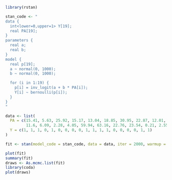```r
library(rstan)
```

```r
stan_code <- "
data {
  int<lower=0,upper=1> Y[19];
  real PA[19];
} 
parameters {
  real a;
  real b;
} 
model {
  real p[19];
  a ~ normal(0, 1000);
  b ~ normal(0, 1000);

  for (i in 1:19) {
    p[i] = inv_logit(a + b * PA[i]);
    Y[i] ~ bernoulli(p[i]);
  }
}
"
```

```r
data <- list(
  PA = c(15.41, 5.63, 25.92, 15.17, 13.04, 18.85, 30.95, 22.87, 12.01, 
         11.6, 6.09, 2.28, 4.05, 59.94, 63.16, 22.76, 23.54, 0.21, 2.55),
  Y = c(1, 1, 1, 0, 1, 0, 0, 0, 0, 1, 1, 1, 1, 0, 0, 0, 0, 1, 1)
)
```

```r
fit <- stan(model_code = stan_code, data = data, iter = 2000, warmup = 1000, chains = 4)
```

```r
plot(fit)
summary(fit)
draws <- As.mcmc.list(fit)
library(coda)
plot(draws)
```
